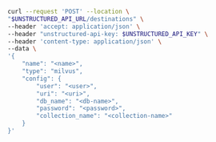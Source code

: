 ```bash REST (Create)
curl --request 'POST' --location \
"$UNSTRUCTURED_API_URL/destinations" \
--header 'accept: application/json' \
--header "unstructured-api-key: $UNSTRUCTURED_API_KEY" \
--header 'content-type: application/json' \
--data \
'{
    "name": "<name>",
    "type": "milvus",
    "config": {
        "user": "<user>",
        "uri": "<uri>",
        "db_name": "<db-name>",
        "password": "<password>",
        "collection_name": "<collection-name>"
    }
}'
```